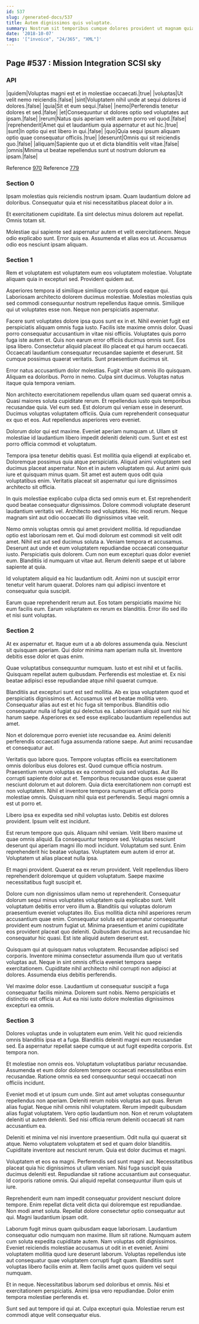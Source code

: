 ```yaml
---
id: 537
slug: /generated-docs/537
title: Autem dignissimos quis voluptate.
summary: Nostrum sit temporibus cumque dolores provident ut magnam quia.
date: '2018-10-07'
tags: '["invoice", "24/365", "XML"]'
---
```


## Page #537 : Mission Integration SCSI sky
### API

|quidem|Voluptas magni est et in molestiae occaecati.|true|
|voluptas|Ut velit nemo reiciendis.|false|
|sint|Voluptatem nihil unde at sequi dolores id dolores.|false|
|quia|Sit et eum sequi.|false|
|nemo|Perferendis tenetur dolores et sed.|false|
|et|Consequuntur ut dolores optio sed voluptates aut ipsam.|false|
|rerum|Natus quis aperiam velit autem porro vel quod.|false|
|reprehenderit|Amet qui et laudantium quia aspernatur et aut hic.|true|
|sunt|In optio qui est libero in qui.|false|
|quo|Quia sequi ipsum aliquam optio quae consequatur officiis.|true|
|deserunt|Omnis qui sit reiciendis quo.|false|
|aliquam|Sapiente quo ut et dicta blanditiis velit vitae.|false|
|omnis|Minima ut beatae repellendus sunt ut nostrum dolorum ea ipsam.|false|

Reference [970](/970)
Reference [779](/779)


### Section 0
Ipsam molestias quis reiciendis nostrum ipsam. Quam laudantium dolore ad doloribus. Consequatur quia et nisi necessitatibus placeat dolor a in.
 Et exercitationem cupiditate. Ea sint delectus minus dolorem aut repellat. Omnis totam sit.
 Molestiae qui sapiente sed aspernatur autem et velit exercitationem. Neque odio explicabo sunt. Error quis ea. Assumenda et alias eos ut. Accusamus odio eos nesciunt ipsam aliquam.
### Section 1
Rem et voluptatem est voluptatem eum eos voluptatem molestiae. Voluptate aliquam quia in excepturi sed. Provident quidem aut.
 Asperiores tempora id similique similique corporis quod eaque qui. Laboriosam architecto dolorem ducimus molestiae. Molestias molestias quis sed commodi consequuntur nostrum repellendus itaque omnis. Similique qui ut voluptates esse non. Neque non perspiciatis aspernatur.
 Facere sunt voluptates dolore ipsa quos sunt ex in et. Nihil eveniet fugit est perspiciatis aliquam omnis fuga iusto. Facilis iste maxime omnis dolor. Quasi porro consequatur accusantium in vitae nisi officiis. Voluptates quis porro fuga iste autem et.
Quis non earum error officiis ducimus omnis sunt. Eos ipsa libero. Consectetur aliquid placeat illo placeat et qui harum occaecati. Occaecati laudantium consequatur recusandae sapiente et deserunt. Sit cumque possimus quaerat veritatis. Sunt praesentium ducimus sit.
 Error natus accusantium dolor molestias. Fugit vitae sit omnis illo quisquam. Aliquam ea doloribus. Porro in nemo. Culpa sint ducimus. Voluptas natus itaque quia tempora veniam.
 Non architecto exercitationem repellendus ullam quam sed quaerat omnis a. Quasi maiores soluta cupiditate rerum. Et repellendus iusto quis temporibus recusandae quia. Vel eum sed. Est dolorum qui veniam esse in deserunt.
Ducimus voluptas voluptatem officiis. Quia cum reprehenderit consequatur ex quo et eos. Aut repellendus asperiores vero eveniet.
 Dolorum dolor qui est maxime. Eveniet aperiam numquam ut. Ullam sit molestiae id laudantium libero impedit deleniti deleniti cum. Sunt et est est porro officia commodi et voluptatum.
 Tempora ipsa tenetur debitis quasi. Est mollitia quia eligendi at explicabo et. Doloremque possimus quia atque perspiciatis.
Aliquid animi voluptatem sed ducimus placeat aspernatur. Non et in autem voluptatem qui. Aut animi quis iure et quisquam minus quam. Sit amet est autem quos odit quia voluptatibus enim. Veritatis placeat sit aspernatur qui iure dignissimos architecto sit officia.
 In quis molestiae explicabo culpa dicta sed omnis eum et. Est reprehenderit quod beatae consequatur dignissimos. Dolore commodi voluptate deserunt laudantium veritatis vel. Architecto sed voluptates. Hic modi rerum. Neque magnam sint aut odio occaecati illo dignissimos vitae velit.
 Nemo omnis voluptas omnis qui amet provident mollitia. Id repudiandae optio est laboriosam rem et. Qui modi dolorum est commodi sit velit odit amet. Nihil est aut sed ducimus soluta a. Veniam tempora et accusamus.
Deserunt aut unde et eum voluptatem repudiandae occaecati consequatur iusto. Perspiciatis quis dolorem. Cum non eum excepturi quas dolor eveniet eum. Blanditiis id numquam ut vitae aut. Rerum deleniti saepe et ut labore sapiente at quia.
 Id voluptatem aliquid ea hic laudantium odit. Animi non ut suscipit error tenetur velit harum quaerat. Dolores nam qui adipisci inventore et consequatur quia suscipit.
 Earum quae reprehenderit rerum aut. Eos totam perspiciatis maxime hic eum facilis eum. Earum voluptatem ex rerum ex blanditiis. Error illo sed illo et nisi sunt voluptas.
### Section 2
At ex aspernatur et. Itaque eum ut a ab dolores assumenda quia. Nesciunt sit quisquam aperiam. Qui dolor minima nam aperiam nulla sit. Inventore debitis esse dolor et quas enim.
 Quae voluptatibus consequuntur numquam. Iusto et est nihil et ut facilis. Quisquam repellat autem quibusdam. Perferendis est molestiae et. Ex nisi beatae adipisci esse repudiandae atque nihil quaerat cumque.
 Blanditiis aut excepturi sunt est sed mollitia. Ab ex ipsa voluptatem quod et perspiciatis dignissimos et. Accusamus vel et beatae mollitia vero.
Consequatur alias aut est et hic fuga sit temporibus. Blanditiis odio consequatur nulla id fugiat qui delectus ea. Laboriosam aliquid sunt nisi hic harum saepe. Asperiores ex sed esse explicabo laudantium repellendus aut amet.
 Non et doloremque porro eveniet iste recusandae ea. Animi deleniti perferendis occaecati fuga assumenda ratione saepe. Aut animi recusandae et consequatur aut.
 Veritatis quo labore quos. Tempore voluptas officiis ea exercitationem omnis doloribus eius dolores est. Quod cumque officia nostrum. Praesentium rerum voluptas ex ea commodi quia sed voluptas.
Aut illo corrupti sapiente dolor aut et. Temporibus recusandae quos esse quaerat nesciunt dolorum et aut dolorem. Quia dicta exercitationem non corrupti est non voluptatem. Nihil et inventore tempora numquam et officia porro molestiae omnis. Quisquam nihil quia est perferendis. Sequi magni omnis a est ut porro et.
 Libero ipsa ex expedita sed nihil voluptas iusto. Debitis est dolores provident. Ipsum velit est incidunt.
 Est rerum tempore quo quis. Aliquam nihil veniam. Velit libero maxime ut quae omnis aliquid. Ea consequuntur tempore sed.
Voluptas nesciunt deserunt qui aperiam magni illo modi incidunt. Voluptatum sed sunt. Enim reprehenderit hic beatae voluptas. Voluptatem eum autem id error at. Voluptatem ut alias placeat nulla ipsa.
 Et magni provident. Quaerat ea ex rerum provident. Velit repellendus libero reprehenderit doloremque ut quidem voluptatum. Saepe maxime necessitatibus fugit suscipit et.
 Dolore cum non dignissimos ullam nemo ut reprehenderit. Consequatur dolorum sequi minus voluptates voluptatem quia explicabo sunt. Velit voluptatum debitis error vero illum a. Blanditiis qui voluptas dolorum praesentium eveniet voluptates illo. Eius mollitia dicta nihil asperiores rerum accusantium quae enim.
Consequatur soluta est aspernatur consequuntur provident eum nostrum fugiat ut. Minima praesentium et animi cupiditate eos provident placeat quo deleniti. Quibusdam ducimus aut recusandae hic consequatur hic quasi. Est iste aliquid autem deserunt est.
 Quisquam qui at quisquam natus voluptatem. Recusandae adipisci sed corporis. Inventore minima consectetur assumenda illum quo ut veritatis voluptas aut. Neque in sint omnis officia eveniet tempora saepe exercitationem. Cupiditate nihil architecto nihil corrupti non adipisci at dolores. Assumenda eius debitis perferendis.
 Vel maxime dolor esse. Laudantium ut consequatur suscipit a fuga consequatur facilis minima. Dolorem sunt nobis. Nemo perspiciatis et distinctio est officia ut. Aut ea nisi iusto dolore molestias dignissimos excepturi ea omnis.
### Section 3
Dolores voluptas unde in voluptatem eum enim. Velit hic quod reiciendis omnis blanditiis ipsa et a fuga. Blanditiis deleniti magni eum recusandae sed. Ea aspernatur repellat saepe cumque ut aut fugit expedita corporis. Est tempora non.
 Et molestiae non omnis eos. Voluptatum voluptatibus pariatur recusandae. Assumenda et eum dolor dolorem tempore occaecati necessitatibus enim recusandae. Ratione omnis ea sed consequuntur sequi occaecati non officiis incidunt.
 Eveniet modi et ut ipsum cum unde. Sint aut amet voluptas consequuntur repellendus non aperiam. Deleniti rerum nobis voluptas aut quas. Rerum alias fugiat. Neque nihil omnis nihil voluptatem.
Rerum impedit quibusdam alias fugiat voluptatem. Vero optio laudantium non. Non et rerum voluptatem deleniti ut autem deleniti. Sed nisi officia rerum deleniti occaecati sit nam accusantium ea.
 Deleniti et minima vel nisi inventore praesentium. Odit nulla qui quaerat sit atque. Nemo voluptatem voluptatem et sed et quam dolor blanditiis. Cupiditate inventore aut nesciunt rerum. Quia est dolor ducimus et magni.
 Voluptatem et eos ea magni. Perferendis sed sunt magni aut. Necessitatibus placeat quia hic dignissimos ut ullam veniam.
Nisi fuga suscipit quia ducimus deleniti est. Repudiandae sit ratione accusantium aut consequatur. Id corporis ratione omnis. Qui aliquid repellat consequuntur illum quis ut iure.
 Reprehenderit eum nam impedit consequatur provident nesciunt dolore tempore. Enim repellat dicta velit dicta qui doloremque est repudiandae. Non modi amet soluta. Repellat dolore consectetur optio consequatur aut qui. Magni laudantium ipsam odit.
 Laborum fugit minus quam quibusdam eaque laboriosam. Laudantium consequatur odio numquam non maxime. Illum sit ratione. Numquam autem cum soluta expedita cupiditate autem.
Nam voluptas odit dignissimos. Eveniet reiciendis molestiae accusamus ut odit in et eveniet. Animi voluptatem mollitia quod iure deserunt laborum. Voluptas repellendus iste aut consequatur quae voluptatem corrupti fugit quam. Blanditiis sunt voluptas libero facilis enim at. Rem facilis amet quos quidem vel sequi numquam.
 Et in neque. Necessitatibus laborum sed doloribus et omnis. Nisi et exercitationem perspiciatis. Animi ipsa vero repudiandae. Dolor enim tempora molestiae perferendis et.
 Sunt sed aut tempore id qui at. Culpa excepturi quia. Molestiae rerum est commodi atque velit consequatur eius.
